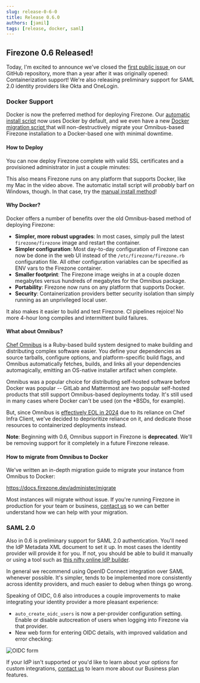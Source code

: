 ```yaml
---
slug: release-0-6-0
title: Release 0.6.0
authors: [jamil]
tags: [release, docker, saml]
---
```


## Firezone 0.6 Released!

Today, I'm excited to announce we've closed the [first public issue
](https://github.com/firezone/firezone/issues/260) on our GitHub repository,
more than a year after it was originally opened: Containerization support!
We're also releasing preliminary support for SAML 2.0 identity providers
like Okta and OneLogin.

### Docker Support

Docker is now the preferred method for deploying Firezone. Our [
automatic install script](https://raw.githubusercontent.com/firezone/firezone/master/scripts/docker_install.sh)
now uses Docker by default, and we even have a new [Docker migration script
](https://raw.githubusercontent.com/firezone/firezone/master/scripts/docker_migrate.sh)
that will non-destructively migrate your Omnibus-based Firezone installation
to a Docker-based one with minimal downtime.

#### How to Deploy

You can now deploy Firezone complete with valid SSL certificates and a
provisioned administrator in just a couple minutes:

<AsciinemaPlayer src="https://asciinema.org/a/530197.cast" autoplay={true} rows={30} idleTimeLimit={3} preload={true} />

This also means Firezone runs on any platform that supports Docker,
like my Mac in the video above. The automatic install script will _probably_
barf on Windows, though. In that case, try the
[manual install method](https://docs.firezone.dev/deploy/docker/#option-2-manual-install)!

#### Why Docker?

Docker offers a number of benefits over the old Omnibus-based method of deploying
Firezone:

- **Simpler, more robust upgrades**: In most cases, simply pull the latest `firezone/firezone`
  image and restart the container.
- **Simpler configuration**: Most day-to-day configuration of Firezone can now
  be done in the web UI instead of the `/etc/firezone/firezone.rb` configuration
  file. All other configuration variables can be specified as ENV vars to the
  Firezone container.
- **Smaller footprint**: The Firezone image weighs in at a couple dozen
  megabytes versus hundreds of megabytes for the Omnibus package.
- **Portability**: Firezone now runs on any platform that supports Docker.
- **Security**: Containerization providers better security isolation than
  simply running as an unprivileged local user.

It also makes it easier to build and test Firezone. CI pipelines rejoice!
No more 4-hour long compiles and intermittent build failures.

#### What about Omnibus?

[Chef Omnibus](https://github.com/chef/omnibus) is a Ruby-based build system
designed to make building and distributing complex software easier. You define
your dependencies as source tarballs, configure options, and platform-specific
build flags, and Omnibus automatically fetches, builds, and links all your
dependencies automagically, emitting an OS-native installer artifact when
complete.

Omnibus was a popular choice for distributing self-hosted software before
Docker was popular -- GitLab and Mattermost are two popular self-hosted products
that still support Omnibus-based deployments today. It's still used in many
cases where Docker can't be used (on the *BSDs, for example).

But, since Omnibus is [effectively EOL in 2024](https://docs.chef.io/versions/)
due to its reliance on Chef Infra Client, we've decided to deprioritize
reliance on it, and dedicate those resources to containerized deployments
instead.

**Note**: Beginning with 0.6, Omnibus support in Firezone is **deprecated**.
We'll be removing support for it completely in a future Firezone release.

#### How to migrate from Omnibus to Docker

We've written an in-depth migration guide to migrate your instance from Omnibus
to Docker:

https://docs.firezone.dev/administer/migrate

Most instances will migrate without issue. If you're running Firezone in production
for your team or business, [contact us](https://www.firezone.dev/contact/sales)
so we can better understand how we can help with your migration.

### SAML 2.0

Also in 0.6 is preliminary support for SAML 2.0 authentication. You'll need the
IdP Metadata XML document to set it up. In most cases the identity provider
will provide it for you. If not, you should be able to build it manually or
using a tool such as
[this nifty online IdP builder](https://www.samltool.com/idp_metadata.php).


In general we recommend using OpenID Connect integration over SAML whenever possible.
It's simpler, tends to be implemented more consistently across identity providers,
and much easier to debug when things go wrong.

Speaking of OIDC, 0.6 also introduces a couple improvements to make integrating
your identity provider a more pleasant experience:

* `auto_create_oidc_users` is now a per-provider configuration setting. Enable or disable
  autocreation of users when logging into Firezone via that provider.
* New web form for entering OIDC details, with improved validation and error checking:

![OIDC form](https://user-images.githubusercontent.com/167144/196735853-b2c8d505-285f-40ac-9d73-4b568358c5c3.png)

If your IdP isn't supported or you'd like to learn about your options for
custom integrations, [contact us](https://www.firezone.dev/contact/sales) to
learn more about our Business plan features.
